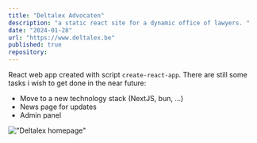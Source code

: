 ```yaml
---
title: "Deltalex Advocaten"
description: "a static react site for a dynamic office of lawyers. "
date: "2024-01-28"
url: "https://www.deltalex.be"
published: true
repository:
---
```


React web app created with script `create-react-app`. There are still some tasks i wish to get done in the near future:

- Move to a new technology stack (NextJS, bun, ...)
- News page for updates
- Admin panel

!["Deltalex homepage"](/images/deltalex_homepage.png)

